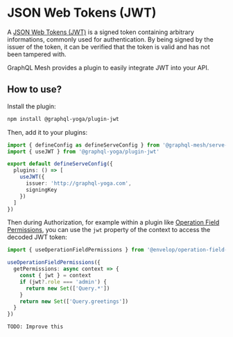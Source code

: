 # JSON Web Tokens (JWT)

A [JSON Web Tokens (JWT)](https://jwt.io/) is a signed token containing arbitrary informations,
commonly used for authentication. By being signed by the issuer of the token, it can be verified
that the token is valid and has not been tampered with.

GraphQL Mesh provides a plugin to easily integrate JWT into your API.

## How to use?

Install the plugin:

```sh npm2yarn
npm install @graphql-yoga/plugin-jwt
```

Then, add it to your plugins:

```ts filename="mesh.config.ts"
import { defineConfig as defineServeConfig } from '@graphql-mesh/serve-cli'
import { useJWT } from '@graphql-yoga/plugin-jwt'

export default defineServeConfig({
  plugins: () => [
    useJWT({
      issuer: 'http://graphql-yoga.com',
      signingKey
    })
  ]
})
```

Then during Authorization, for example within a plugin like
[Operation Field Permissions](/v1/serve/features/security/auth/operation-field-permissions), you can
use the `jwt` property of the context to access the decoded JWT token:

```ts filename="mesh.config.ts"
import { useOperationFieldPermissions } from '@envelop/operation-field-permissions'

useOperationFieldPermissions({
  getPermissions: async context => {
    const { jwt } = context
    if (jwt?.role === 'admin') {
      return new Set(['Query.*'])
    }
    return new Set(['Query.greetings'])
  }
})
```

`TODO: Improve this`
